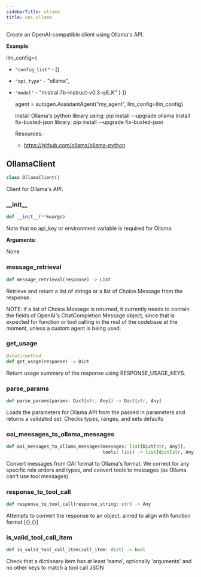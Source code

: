```yaml
---
sidebarTitle: ollama
title: oai.ollama
---
```


Create an OpenAI-compatible client using Ollama's API.

**Example**:

  llm_config=\{
- `"config_list"` - [\{
- `"api_type"` - "ollama",
- `"model"` - "mistral:7b-instruct-v0.3-q6_K"
  }
  ]}
  
  agent = autogen.AssistantAgent("my_agent", llm_config=llm_config)
  
  Install Ollama's python library using: pip install --upgrade ollama
  Install fix-busted-json library: pip install --upgrade fix-busted-json
  
  Resources:
  - https://github.com/ollama/ollama-python

## OllamaClient

```python
class OllamaClient()
```

Client for Ollama's API.

### \_\_init\_\_

```python
def __init__(**kwargs)
```

Note that no api_key or environment variable is required for Ollama.

**Arguments**:

  None

### message\_retrieval

```python
def message_retrieval(response) -> List
```

Retrieve and return a list of strings or a list of Choice.Message from the response.

NOTE: if a list of Choice.Message is returned, it currently needs to contain the fields of OpenAI's ChatCompletion Message object,
since that is expected for function or tool calling in the rest of the codebase at the moment, unless a custom agent is being used.

### get\_usage

```python
@staticmethod
def get_usage(response) -> Dict
```

Return usage summary of the response using RESPONSE_USAGE_KEYS.

### parse\_params

```python
def parse_params(params: Dict[str, Any]) -> Dict[str, Any]
```

Loads the parameters for Ollama API from the passed in parameters and returns a validated set. Checks types, ranges, and sets defaults

### oai\_messages\_to\_ollama\_messages

```python
def oai_messages_to_ollama_messages(messages: list[Dict[str, Any]],
                                    tools: list) -> list[dict[str, Any]]
```

Convert messages from OAI format to Ollama's format.
We correct for any specific role orders and types, and convert tools to messages (as Ollama can't use tool messages)

### response\_to\_tool\_call

```python
def response_to_tool_call(response_string: str) -> Any
```

Attempts to convert the response to an object, aimed to align with function format [\{},\{}]

### is\_valid\_tool\_call\_item

```python
def is_valid_tool_call_item(call_item: dict) -> bool
```

Check that a dictionary item has at least 'name', optionally 'arguments' and no other keys to match a tool call JSON

